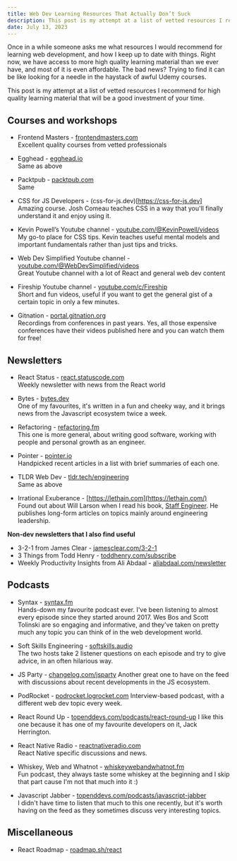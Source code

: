 ```yaml
---
title: Web Dev Learning Resources That Actually Don’t Suck
description: This post is my attempt at a list of vetted resources I recommend for high quality learning material that will be a good investment of your time.
date: July 13, 2023
---
```


Once in a while someone asks me what resources I would recommend for learning web development, and how I keep up to date with things. Right now, we have access to more high quality learning material than we ever have, and most of it is even affordable. The bad news? Trying to find it can be like looking for a needle in the haystack of awful Udemy courses.

This post is my attempt at a list of vetted resources I recommend for high quality learning material that will be a good investment of your time.

## Courses and workshops

* Frontend Masters - [frontendmasters.com](https://frontendmasters.com)  
Excellent quality courses from vetted professionals

* Egghead - [egghead.io](https://egghead.io)  
Same as above

* Packtpub - [packtpub.com](https://www.packtpub.com)  
Same

* CSS for JS Developers -  (css-for-js.dev)[https://css-for-js.dev]  
Amazing course. Josh Comeau teaches CSS in a way that you'll finally understand it and enjoy using it.

* Kevin Powell’s Youtube channel - [youtube.com/@KevinPowell/videos](https://www.youtube.com/@KevinPowell/videos)  
My go-to place for CSS tips. Kevin teaches useful mental models and important fundamentals rather than just tips and tricks.

* Web Dev Simplified Youtube channel - [youtube.com/@WebDevSimplified/videos](https://www.youtube.com/@WebDevSimplified/videos)  
Great Youtube channel with a lot of React and general web dev content

* Fireship Youtube channel - [youtube.com/c/Fireship](https://www.youtube.com/c/Fireship)  
Short and fun videos, useful if you want to get the general gist of a certain topic in only a few minutes.

* Gitnation - [portal.gitnation.org](https://portal.gitnation.org)  
Recordings from conferences in past years. Yes, all those expensive conferences have their videos published here and you can watch them for free!

## Newsletters

* React Status - [react.statuscode.com](https://react.statuscode.com/)  
Weekly newsletter with news from the React world

* Bytes - [bytes.dev](https://bytes.dev/)  
One of my favourites, it's written in a fun and cheeky way, and it brings news from the Javascript ecosystem twice a week.

* Refactoring - [refactoring.fm](https://refactoring.fm/)  
This one is more general, about writing good software, working with people and personal growth as an engineer.

* Pointer - [pointer.io](https://www.pointer.io/)  
Handpicked recent articles in a list with brief summaries of each one.

* TLDR Web Dev - [tldr.tech/engineering](https://tldr.tech/engineering)  
Same as above

* Irrational Exuberance - [https://lethain.com](https://lethain.com/)  
Found out about Will Larson when I read his book, [Staff Engineer](https://lethain.com/staff-engineer/). He publishes long-form articles on topics mainly around engineering leadership.

**Non-dev newsletters that I also find useful**

* 3-2-1 from James Clear - [jamesclear.com/3-2-1](https://jamesclear.com/3-2-1)
* 3 Things from Todd Henry - [toddhenry.com/subscribe](https://www.toddhenry.com/subscribe/)
* Weekly Productivity Insights from Ali Abdaal - [aliabdaal.com/newsletter](https://aliabdaal.com/newsletter/)

## Podcasts

* Syntax - [syntax.fm](https://syntax.fm/)  
Hands-down my favourite podcast ever. I've been listening to almost every episode since they started around 2017. Wes Bos and Scott Tolinski are so engaging and informative, and they've taken on pretty much any topic you can think of in the web development world.

* Soft Skills Engineering - [softskills.audio](https://softskills.audio/)  
The two hosts take 2 listener questions on each episode and try to give advice, in an often hilarious way.

* JS Party - [changelog.com/jsparty](https://changelog.com/jsparty)
Another great one to have on the feed with discussions about recent developments in the JS ecosystem.

* PodRocket - [podrocket.logrocket.com](https://podrocket.logrocket.com)
Interview-based podcast, with a different web dev topic every week.

* React Round Up - [topenddevs.com/podcasts/react-round-up](https://topenddevs.com/podcasts/react-round-up)
I like this one because it has one of my favourite developers on it, Jack Herrington.

* React Native Radio - [reactnativeradio.com](https://reactnativeradio.com/)  
React Native specific discussions and news.

* Whiskey, Web and Whatnot - [whiskeywebandwhatnot.fm](https://whiskeywebandwhatnot.fm/)  
Fun podcast, they always taste some whiskey at the beginning and I skip that part cause I'm not that much into it :)

* Javascript Jabber - [topenddevs.com/podcasts/javascript-jabber](https://topenddevs.com/podcasts/javascript-jabber)  
I didn't have time to listen that much to this one recently, but it's worth having on the feed as they sometimes discuss very interesting topics.

## Miscellaneous

- React Roadmap - [roadmap.sh/react](https://roadmap.sh/react)